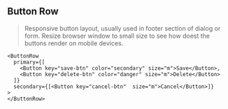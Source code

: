 
<Meta title="Components/Form/Button Row" />

## Button Row
> Responsive button layout, usually used in footer section of dialog or form. Resize browser window to small size to see how doest the buttons render on mobile devices.

```tsx live
<ButtonRow
  primary={[
    <Button key="save-btn" color="secondary" size="m">Save</Button>,
    <Button key="delete-btn" color="danger" size="m">Delete</Button>
  ]}
  secondary={[<Button key="cancel-btn"  size="m">Cancel</Button>]}
>
</ButtonRow>
```

<ArgsTable of={ButtonRow} />
